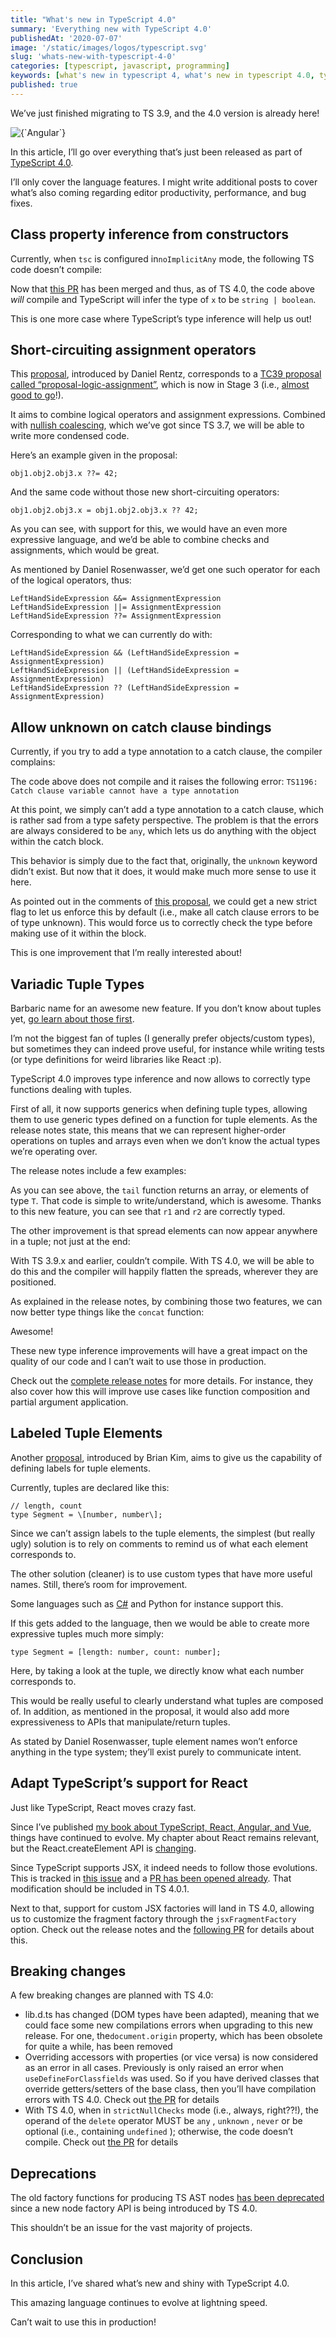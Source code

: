 ```yaml
---
title: "What's new in TypeScript 4.0"
summary: 'Everything new with TypeScript 4.0'
publishedAt: '2020-07-07'
image: '/static/images/logos/typescript.svg'
slug: 'whats-new-with-typescript-4-0'
categories: [typescript, javascript, programming]
keywords: [what's new in typescript 4, what's new in typescript 4.0, typescript 4, typescript]
published: true
---
```


We’ve just finished migrating to TS 3.9, and the 4.0 version is already here!

<BlogPostCenteredContent>
  <Image
    alt={`Angular`}
    src={`/static/images/logos/typescript.svg`}
    width={400}
    height={400}
    priority
  />
</BlogPostCenteredContent>

In this article, I’ll go over everything that’s just been released as part of [TypeScript 4.0](https://devblogs.microsoft.com/typescript/announcing-typescript-4-0/).

I’ll only cover the language features. I might write additional posts to cover what’s also coming regarding editor productivity, performance, and bug fixes.

## Class property inference from constructors

Currently, when `tsc` is configured in`noImplicitAny` mode, the following TS code doesn’t compile:

<Gist gistLink="dsebastien/47f4caf69371aebbb9e42115dfe1cb10" />

Now that [this PR](https://github.com/microsoft/TypeScript/pull/37920) has been merged and thus, as of TS 4.0, the code above _will_ compile and TypeScript will infer the type of `x` to be `string | boolean`.

This is one more case where TypeScript’s type inference will help us out!

## Short-circuiting assignment operators

This [proposal](https://github.com/microsoft/TypeScript/issues/37255), introduced by Daniel Rentz, corresponds to a [TC39 proposal called “proposal-logic-assignment”](https://github.com/tc39/proposal-logical-assignment), which is now in Stage 3 (i.e., [almost good to go](https://tc39.es/process-document/)!).

It aims to combine logical operators and assignment expressions. Combined with [nullish coalescing](https://www.typescriptlang.org/docs/handbook/release-notes/typescript-3-7.html#nullish-coalescing), which we’ve got since TS 3.7, we will be able to write more condensed code.

Here’s an example given in the proposal:

```
obj1.obj2.obj3.x ??= 42;
```

And the same code without those new short-circuiting operators:

```
obj1.obj2.obj3.x = obj1.obj2.obj3.x ?? 42;
```

As you can see, with support for this, we would have an even more expressive language, and we’d be able to combine checks and assignments, which would be great.

As mentioned by Daniel Rosenwasser, we’d get one such operator for each of the logical operators, thus:

```
LeftHandSideExpression &&= AssignmentExpression
LeftHandSideExpression ||= AssignmentExpression
LeftHandSideExpression ??= AssignmentExpression
```

Corresponding to what we can currently do with:

```
LeftHandSideExpression && (LeftHandSideExpression = AssignmentExpression)
LeftHandSideExpression || (LeftHandSideExpression = AssignmentExpression)
LeftHandSideExpression ?? (LeftHandSideExpression = AssignmentExpression)
```

## Allow unknown on catch clause bindings

Currently, if you try to add a type annotation to a catch clause, the compiler complains:

<Gist gistLink="dsebastien/0cfc3b8528b2cb8e96b3b1043fa411a7" />

The code above does not compile and it raises the following error: `TS1196: Catch clause variable cannot have a type annotation`

At this point, we simply can’t add a type annotation to a catch clause, which is rather sad from a type safety perspective. The problem is that the errors are always considered to be `any`, which lets us do anything with the object within the catch block.

This behavior is simply due to the fact that, originally, the `unknown` keyword didn’t exist. But now that it does, it would make much more sense to use it here.

As pointed out in the comments of [this proposal](https://github.com/microsoft/TypeScript/issues/36775), we could get a new strict flag to let us enforce this by default (i.e., make all catch clause errors to be of type unknown). This would force us to correctly check the type before making use of it within the block.

This is one improvement that I’m really interested about!

## Variadic Tuple Types

Barbaric name for an awesome new feature. If you don’t know about tuples yet, [go learn about those first](https://www.typescriptlang.org/docs/handbook/basic-types.html#tuple).

I’m not the biggest fan of tuples (I generally prefer objects/custom types), but sometimes they can indeed prove useful, for instance while writing tests (or type definitions for weird libraries like React :p).

TypeScript 4.0 improves type inference and now allows to correctly type functions dealing with tuples.

First of all, it now supports generics when defining tuple types, allowing them to use generic types defined on a function for tuple elements. As the release notes state, this means that we can represent higher-order operations on tuples and arrays even when we don’t know the actual types we’re operating over.

The release notes include a few examples:

<Gist gistLink="dsebastien/d87a9b1a6a7a225318c6891e65fa7667" />

As you can see above, the `tail` function returns an array, or elements of type `T`. That code is simple to write/understand, which is awesome. Thanks to this new feature, you can see that `r1` and `r2` are correctly typed.

The other improvement is that spread elements can now appear anywhere in a tuple; not just at the end:

<Gist gistLink="dsebastien/a7a8efdf4506f6417e113f4cdac7be93" />

With TS 3.9.x and earlier, couldn’t compile. With TS 4.0, we will be able to do this and the compiler will happily flatten the spreads, wherever they are positioned.

As explained in the release notes, by combining those two features, we can now better type things like the `concat` function:

<Gist gistLink="dsebastien/31b40d3ef52b4bfa849ce6cd6fcb92f3" />

Awesome!

These new type inference improvements will have a great impact on the quality of our code and I can’t wait to use those in production.

Check out the [complete release notes](https://devblogs.microsoft.com/typescript/announcing-typescript-4-0-beta/) for more details. For instance, they also cover how this will improve use cases like function composition and partial argument application.

## Labeled Tuple Elements

Another [proposal](https://github.com/Microsoft/TypeScript/issues/28259), introduced by Brian Kim, aims to give us the capability of defining labels for tuple elements.

Currently, tuples are declared like this:

```
// length, count
type Segment = \[number, number\];
```

Since we can’t assign labels to the tuple elements, the simplest (but really ugly) solution is to rely on comments to remind us of what each element corresponds to.

The other solution (cleaner) is to use custom types that have more useful names. Still, there’s room for improvement.

Some languages such as [C#](https://docs.microsoft.com/en-us/dotnet/csharp/tuples#named-and-unnamed-tuples) and Python for instance support this.

If this gets added to the language, then we would be able to create more expressive tuples much more simply:

```
type Segment = [length: number, count: number];
```

Here, by taking a look at the tuple, we directly know what each number corresponds to.

This would be really useful to clearly understand what tuples are composed of. In addition, as mentioned in the proposal, it would also add more expressiveness to APIs that manipulate/return tuples.

As stated by Daniel Rosenwasser, tuple element names won’t enforce anything in the type system; they’ll exist purely to communicate intent.

## Adapt TypeScript’s support for React

Just like TypeScript, React moves crazy fast.

Since I’ve published [my book about TypeScript, React, Angular, and Vue](https://www.amazon.com/gp/product/B081FB89BL?tag=dsebastien00-20), things have continued to evolve. My chapter about React remains relevant, but the React.createElement API is [changing](https://github.com/reactjs/rfcs/blob/createlement-rfc/text/0000-create-element-changes.md).

Since TypeScript supports JSX, it indeed needs to follow those evolutions. This is tracked in [this issue](https://github.com/microsoft/TypeScript/issues/34547) and a [PR has been opened already](https://github.com/microsoft/TypeScript/pull/39199). That modification should be included in TS 4.0.1.

Next to that, support for custom JSX factories will land in TS 4.0, allowing us to customize the fragment factory through the `jsxFragmentFactory` option. Check out the release notes and the [following PR](https://github.com/microsoft/TypeScript/pull/38720) for details about this.

## Breaking changes

A few breaking changes are planned with TS 4.0:

* lib.d.ts has changed (DOM types have been adapted), meaning that we could face some new compilations errors when upgrading to this new release. For one, the`document.origin` property, which has been obsolete for quite a while, has been removed
* Overriding accessors with properties (or vice versa) is now considered as an error in all cases. Previously is only raised an error when `useDefineForClassfields` was used. So if you have derived classes that override getters/setters of the base class, then you’ll have compilation errors with TS 4.0. Check out [the PR](https://github.com/microsoft/TypeScript/pull/37894) for details
* With TS 4.0, when in `strictNullChecks` mode (i.e., always, right??!), the operand of the `delete` operator MUST be `any` , `unknown` , `never` or be optional (i.e., containing `undefined` ); otherwise, the code doesn’t compile. Check out [the PR](https://github.com/microsoft/TypeScript/pull/37921) for details

## Deprecations

The old factory functions for producing TS AST nodes [has been deprecated](https://github.com/microsoft/TypeScript/pull/35282) since a new node factory API is being introduced by TS 4.0.

This shouldn’t be an issue for the vast majority of projects.

## Conclusion

In this article, I’ve shared what’s new and shiny with TypeScript 4.0.

This amazing language continues to evolve at lightning speed.

Can’t wait to use this in production!

<BlogPostSignature />
